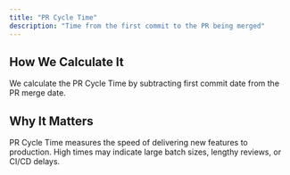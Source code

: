 ```yaml
---
title: "PR Cycle Time"
description: "Time from the first commit to the PR being merged"
---
```


## How We Calculate It

We calculate the PR Cycle Time by subtracting first commit date from the PR merge date.

## Why It Matters

PR Cycle Time measures the speed of delivering new features to production. High times may indicate large batch sizes, lengthy reviews, or CI/CD delays.
